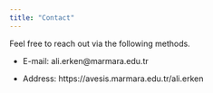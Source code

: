 ```yaml
---
title: "Contact"
---
```



Feel free to reach out via the following methods.

- E-mail: ali.erken@marmara.edu.tr

- Address: https://avesis.marmara.edu.tr/ali.erken